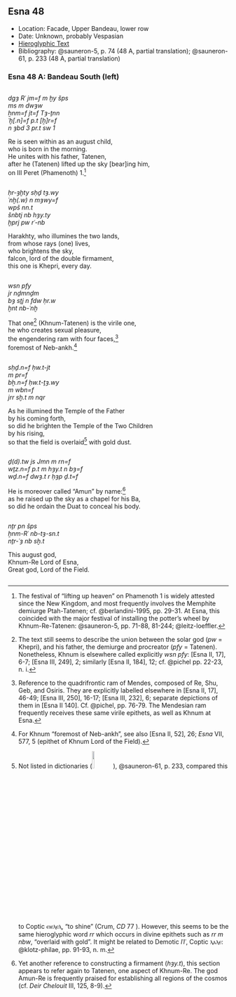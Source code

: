 ## Esna 48 {-}  
  
<style>  
  .col2 {  
    columns: 2 300px;         /* number of columns and width in pixels*/  
    -webkit-columns: 2 300px; /* chrome, safari */  
    -moz-columns: 2 300px;    /* firefox */  
    -webkit-column-break-inside: avoid;  
    -page-break-inside: avoid;  
    -break-inside: avoid;  
  }  
  
</style>  
  
  
- Location: Facade, Upper Bandeau, lower row  
- Date: Unknown, probably Vespasian   
- [Hieroglyphic Text](https://www.ifao.egnet.net/uploads/publications/enligne/Temples-Esna002.pdf#page=174){target="_blank"}  
- Bibliography: @sauneron-5, p. 74  (48 A, partial translation); @sauneron-61, p. 233 (48 A, partial translation)  
  
### Esna 48 A: Bandeau South (left) {-}  
  
<div class="col2">  
  
*dgȝ Rʿ jm=f m ḫy šps*    
   *ms m dwȝw*    
*ẖnm=f jt=f Tȝ-ṯnn*    
   *ʿḫ[.n]=f p.t [ẖ]r=f*    
       *n ȝbd 3 pr.t sw 1*    
     
Re is seen within as an august child,    
   who is born in the morning.    
He unites with his father, Tatenen,    
   after he (Tatenen) lifted up the sky [bear]ing him,    
       on III Peret (Phamenoth) 1.[^fn-48_1]   
  
</div>  
<div class="col2">  
  
*ḥr-ȝḫty sḥḏ tȝ.wy*    
   *ʿnḫ(.w) n mȝwy=f*    
   *wpš nn.t*    
   *šnbtj nb hȝy.ty*    
       *ḫprj pw rʿ-nb*    
   
Harakhty, who illumines the two lands,    
   from whose rays (one) lives,    
   who brightens the sky,    
   falcon, lord of the double firmament,    
       this one is Khepri, every day.   
  
</div>  
<div class="col2">  
  
*wsn pfy*    
*jr nḏmnḏm*    
*bȝ sṯj n fdw ḥr.w*    
    *ḫnt nb-ʿnḫ*   
  
That one[^fn-48_2] (Khnum-Tatenen) is the virile one,   
he who creates sexual pleasure,    
the engendering ram with four faces,[^fn-48_5]  
   foremost of Neb-ankh.[^fn-48_6]    
  
</div>  
<div class="col2">  
  
*sḥḏ.n=f ḥw.t-jt*    
    *m pr=f*    
*bẖ.n=f ḥw.t-ṯȝ.wy*    
    *m wbn=f*    
    *jrr sḫ.t m nqr*  
   
As he illumined the Temple of the Father   
      by his coming forth,    
so did he brighten the Temple of the Two Children  
      by his rising,    
   so that the field is overlaid[^fn-48_3] with gold dust.   
  
</div>  
<div class="col2">  
  
*ḏ(d).tw js Jmn m rn=f*    
   *wṯz.n=f p.t m hȝy.t n bȝ=f*    
   *wḏ.n=f dwȝ.t r ḥȝp ḏ.t=f*  
  
He is moreover called "Amun" by name:[^fn-48_4]   
   as he raised up the sky as a chapel for his Ba,    
   so did he ordain the Duat to conceal his body.  
  
</div>  
<div class="col2">  
  
*nṯr pn šps*    
*ẖnm-Rʿ nb-tȝ-sn.t*    
*nṯr-ʿȝ nb sḫ.t*    
   
This august god,  
Khnum-Re Lord of Esna,  
Great god, Lord of the Field.  
</div>  
    
    
[^fn-48_1]: The festival of "lifting up heaven" on Phamenoth 1 is widely attested since the New Kingdom, and most frequently involves the Memphite demiurge Ptah-Tatenen; cf. @berlandini-1995, pp. 29-31. At Esna, this coincided with the major festival of installing the potter's wheel by Khnum-Re-Tatenen: @sauneron-5, pp. 71-88, 81-244; @leitz-loeffler.  
  
[^fn-48_2]: The text still seems to describe the union between the solar god (*pw* = Khepri), and his father, the demiurge and procreator (*pfy*  = Tatenen). Nonetheless, Khnum is elsewhere called explicitly *wsn pfy*: [Esna II, 17], 6-7; [Esna III, 249], 2; similarly [Esna II, 184], 12; cf. @pichel pp. 22-23, n. i.  
  
[^fn-48_5]: Reference to the quadrifrontic ram of Mendes, composed of Re, Shu, Geb, and Osiris. They are explicitly labelled elsewhere in [Esna II, 17], 46-49; [Esna III, 250], 16-17; [Esna III, 232], 6; separate depictions of them in [Esna II 140]. Cf. @pichel, pp. 76-79. The Mendesian ram frequently receives these same virile epithets, as well as Khnum at Esna.  
  
[^fn-48_6]: For Khnum "foremost of Neb-ankh", see also [Esna II, 52], 26; *Esna* VII, 577, 5 (epithet of Khnum Lord of the Field).  
  
[^fn-48_3]: Not listed in dictionaries (![](images/48_1.png){width=10%}), @sauneron-61, p. 233, compared this to Coptic ⲉⲓⲉⲗⲉⲗ, "to shine" (Crum, *CD* 77 ). However, this seems to be the same hieroglyphic word *rr* which occurs in divine epithets such as *rr m nbw*, "overlaid with gold". It might be related to Demotic *lʿlʿ*, Coptic ⲗⲁⲗⲉ: @klotz-philae, pp. 91-93, n. m.  
  
[^fn-48_4]: Yet another reference to constructing a firmament (*hȝy.t*), this section appears to refer again to Tatenen, one aspect of Khnum-Re. The god Amun-Re is frequently praised for establishing all regions of the cosmos (cf. *Deir Chelouit* III, 125, 8-9).  
